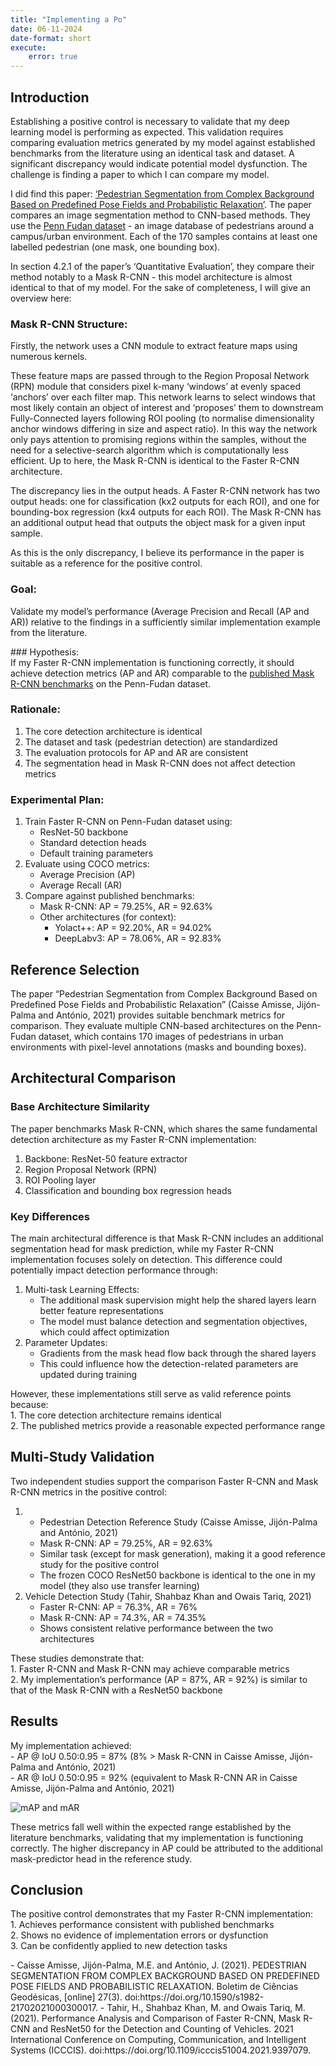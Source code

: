 ```yaml
---
title: "Implementing a Po"
date: 06-11-2024
date-format: short
execute:
    error: true
---
```

## Introduction \
Establishing a positive control is necessary to validate that my deep learning model is performing as expected. This validation requires comparing evaluation metrics generated by my model against established benchmarks from the literature using an identical task and dataset. A significant discrepancy would indicate potential model dysfunction. The challenge is finding a paper to which I can compare my model. \

I did find this paper: ['Pedestrian Segmentation from Complex Background Based on Predefined Pose Fields and Probabilistic Relaxation'](https://www.scielo.br/j/bcg/a/s4LPJYBbNVDQ4ZcWprP4rKw/?lang=en). The paper compares an image segmentation method to CNN-based methods. They use the [Penn Fudan dataset](https://www.cis.upenn.edu/~jshi/ped_html/) - an image database of pedestrians around a campus/urban environment. Each of the 170 samples contains at least one labelled pedestrian (one mask, one bounding box). \

In section 4.2.1 of the paper's 'Quantitative Evaluation', they compare their method notably to a Mask R-CNN - this model architecture is almost identical to that of my model. For the sake of completeness, I will give an overview here: \

### Mask R-CNN Structure: \
Firstly, the network uses a CNN module to extract feature maps using numerous kernels. \

These feature maps are passed through to the Region Proposal Network (RPN) module that considers pixel k-many 'windows' at evenly spaced 'anchors' over each filter map. This network learns to select windows that most likely contain an object of interest and 'proposes' them to downstream Fully-Connected layers following ROI pooling (to normalise dimensionality anchor windows differing in size and aspect ratio). In this way the network only pays attention to promising regions within the samples, without the need for a selective-search algorithm which is computationally less efficient. Up to here, the Mask R-CNN is identical to the Faster R-CNN architecture. \

The discrepancy lies in the output heads. A Faster R-CNN network has two output heads: one for classification (kx2 outputs for each ROI), and one for bounding-box regression (kx4 outputs for each ROI). The Mask R-CNN has an additional output head that outputs the object mask for a given input sample. \

As this is the only discrepancy, I believe its performance in the paper is suitable as a reference for the positive control.

### Goal: \
Validate my model's performance (Average Precision and Recall (AP and AR)) relative to the findings in a sufficiently similar implementation example from the literature.

### Hypothesis: \
If my Faster R-CNN implementation is functioning correctly, it should achieve detection metrics (AP and AR) comparable to the [published Mask R-CNN benchmarks]((https://www.scielo.br/j/bcg/a/s4LPJYBbNVDQ4ZcWprP4rKw/?lang=en)) on the Penn-Fudan dataset.

### Rationale:\
1. The core detection architecture is identical \
2. The dataset and task (pedestrian detection) are standardized \
3. The evaluation protocols for AP and AR are consistent \
4. The segmentation head in Mask R-CNN does not affect detection metrics

### Experimental Plan: \
1. Train Faster R-CNN on Penn-Fudan dataset using: \
   - ResNet-50 backbone \
   - Standard detection heads \
   - Default training parameters
   
2. Evaluate using COCO metrics: \
   - Average Precision (AP) \
   - Average Recall (AR) \

3. Compare against published benchmarks:
   - Mask R-CNN: AP = 79.25%, AR = 92.63% \
   - Other architectures (for context): \
     - Yolact++: AP = 92.20%, AR = 94.02% \
     - DeepLabv3: AP = 78.06%, AR = 92.83%

## Reference Selection \
The paper "Pedestrian Segmentation from Complex Background Based on Predefined Pose Fields and Probabilistic Relaxation" (Caisse Amisse, Jijón-Palma and António, 2021) provides suitable benchmark metrics for comparison. They evaluate multiple CNN-based architectures on the Penn-Fudan dataset, which contains 170 images of pedestrians in urban environments with pixel-level annotations (masks and bounding boxes).

## Architectural Comparison

### Base Architecture Similarity \
The paper benchmarks Mask R-CNN, which shares the same fundamental detection architecture as my Faster R-CNN implementation:

1. Backbone: ResNet-50 feature extractor \
2. Region Proposal Network (RPN) \
3. ROI Pooling layer \
4. Classification and bounding box regression heads \

### Key Differences \
The main architectural difference is that Mask R-CNN includes an additional segmentation head for mask prediction, while my Faster R-CNN implementation focuses solely on detection. This difference could potentially impact detection performance through:

1. Multi-task Learning Effects:
   - The additional mask supervision might help the shared layers learn better feature representations \
   - The model must balance detection and segmentation objectives, which could affect optimization

2. Parameter Updates:
   - Gradients from the mask head flow back through the shared layers \
   - This could influence how the detection-related parameters are updated during training

However, these implementations still serve as valid reference points because: \
1. The core detection architecture remains identical \
2. The published metrics provide a reasonable expected performance range \

## Multi-Study Validation \
Two independent studies support the comparison Faster R-CNN and Mask R-CNN metrics in the positive control: \

1. - Pedestrian Detection Reference Study (Caisse Amisse, Jijón-Palma and António, 2021) \
   - Mask R-CNN: AP = 79.25%, AR = 92.63% \
   - Similar task (except for mask generation), making it a good reference study for the positive control \
   - The frozen COCO ResNet50 backbone is identical to the one in my model (they also use transfer learning)

2. Vehicle Detection Study (Tahir, Shahbaz Khan and Owais Tariq, 2021) \
   - Faster R-CNN: AP = 76.3%, AR = 76% \
   - Mask R-CNN: AP = 74.3%, AR = 74.35% \
   - Shows consistent relative performance between the two architectures

These studies demonstrate that: \
1. Faster R-CNN and Mask R-CNN may achieve comparable metrics \
2. My implementation's performance (AP = 87%, AR = 92%) is similar to that of the Mask R-CNN with a ResNet50 backbone

## Results \
My implementation achieved: \
- AP @ IoU 0.50:0.95 = 87% (8% > Mask R-CNN in Caisse Amisse, Jijón-Palma and António, 2021) \
- AR @ IoU 0.50:0.95 = 92% (equivalent to Mask R-CNN AR in Caisse Amisse, Jijón-Palma and António, 2021) \

![mAP and mAR](results/0003_pos_control/training_02_10_epochs/evaluation_metrics_epochs_0-9.png) \

These metrics fall well within the expected range established by the literature benchmarks, validating that my implementation is functioning correctly. The higher discrepancy in AP could be attributed to the additional mask-predictor head in the reference study.

## Conclusion \
The positive control demonstrates that my Faster R-CNN implementation: \
1. Achieves performance consistent with published benchmarks \
2. Shows no evidence of implementation errors or dysfunction \
3. Can be confidently applied to new detection tasks \

‌- Caisse Amisse, Jijón-Palma, M.E. and António, J. (2021). PEDESTRIAN SEGMENTATION FROM COMPLEX BACKGROUND BASED ON PREDEFINED POSE FIELDS AND PROBABILISTIC RELAXATION. Boletim de Ciências Geodésicas, [online] 27(3). doi:https://doi.org/10.1590/s1982-21702021000300017. 
- Tahir, H., Shahbaz Khan, M. and Owais Tariq, M. (2021). Performance Analysis and Comparison of Faster R-CNN, Mask R-CNN and ResNet50 for the Detection and Counting of Vehicles. 2021 International Conference on Computing, Communication, and Intelligent Systems (ICCCIS). doi:https://doi.org/10.1109/icccis51004.2021.9397079.